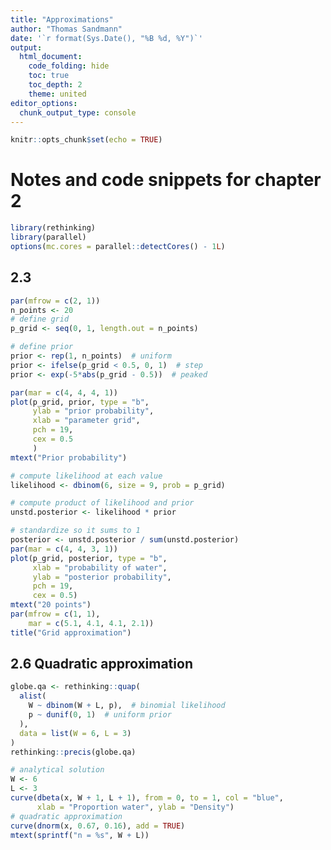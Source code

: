 ```yaml
---
title: "Approximations"
author: "Thomas Sandmann"
date: '`r format(Sys.Date(), "%B %d, %Y")`'
output:
  html_document:
    code_folding: hide
    toc: true
    toc_depth: 2
    theme: united
editor_options: 
  chunk_output_type: console
---
```


```r
knitr::opts_chunk$set(echo = TRUE)
```

# Notes and code snippets for chapter 2

```r
library(rethinking)
library(parallel)
options(mc.cores = parallel::detectCores() - 1L)
```

## 2.3

```r
par(mfrow = c(2, 1))
n_points <- 20
# define grid
p_grid <- seq(0, 1, length.out = n_points)

# define prior
prior <- rep(1, n_points)  # uniform
prior <- ifelse(p_grid < 0.5, 0, 1)  # step
prior <- exp(-5*abs(p_grid - 0.5))  # peaked

par(mar = c(4, 4, 4, 1))
plot(p_grid, prior, type = "b",
     ylab = "prior probability",
     xlab = "parameter grid",
     pch = 19, 
     cex = 0.5
     )
mtext("Prior probability")

# compute likelihood at each value
likelihood <- dbinom(6, size = 9, prob = p_grid)

# compute product of likelihood and prior
unstd.posterior <- likelihood * prior

# standardize so it sums to 1
posterior <- unstd.posterior / sum(unstd.posterior)
par(mar = c(4, 4, 3, 1))
plot(p_grid, posterior, type = "b",
     xlab = "probability of water", 
     ylab = "posterior probability",
     pch = 19, 
     cex = 0.5)
mtext("20 points")
par(mfrow = c(1, 1), 
    mar = c(5.1, 4.1, 4.1, 2.1))
title("Grid approximation")
```

## 2.6 Quadratic approximation

```r
globe.qa <- rethinking::quap(
  alist(
    W ~ dbinom(W + L, p),  # binomial likelihood
    p ~ dunif(0, 1)  # uniform prior
  ),
  data = list(W = 6, L = 3)
)
rethinking::precis(globe.qa)
```

```r
# analytical solution
W <- 6
L <- 3
curve(dbeta(x, W + 1, L + 1), from = 0, to = 1, col = "blue",
      xlab = "Proportion water", ylab = "Density")
# quadratic approximation
curve(dnorm(x, 0.67, 0.16), add = TRUE)
mtext(sprintf("n = %s", W + L))
```